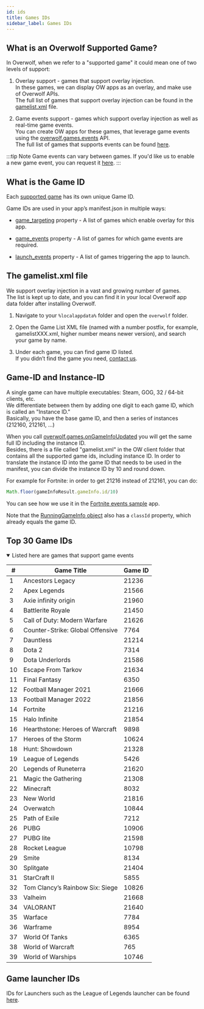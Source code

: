 ```yaml
---
id: ids
title: Games IDs
sidebar_label: Games IDs
---
```


## What is an Overwolf Supported Game?

In Overwolf, when we refer to a "supported game" it could mean one of two levels of support:

1. Overlay support - games that support overlay injection.  
   In these games, we can display OW apps as an overlay, and make use of Overwolf APIs.  
   The full list of games that support overlay injection can be found in the [gamelist.xml](#the-gamelistxml-file) file.

2. Game events support - games which support overlay injection as well as real-time game events.  
   You can create OW apps for these games, that leverage game events using the [overwolf.games.events](/api) API.   
   The full list of games that supports events can be found [here](/status/).

 :::tip Note
 Game events can vary between games. If you'd like us to enable a new game event, you can request it [here](https://discuss.overwolf.com/c/game-events-features/42).
 :::

## What is the Game ID

Each [supported game](#what-is-an-overwolf-supported-game) has its own unique Game ID.

Game IDs are used in your app’s manifest.json in multiple ways:  

* [game_targeting](../manifest#game_targeting) property - A list of games which enable overlay for this app.  

* [game_events](../manifest#game_events) property - A list of games for which game events are required.

* [launch_events](../manifest#launch_events) property -  A list of games triggering the app to launch.

## The gamelist.xml file

We support overlay injection in a vast and growing number of games.  
The list is kept up to date, and you can find it in your local Overwolf app data folder after installing Overwolf.

1. Navigate to your `%localappdata%` folder and open the `overwolf` folder.

2. Open the Game List XML file (named with a number postfix, for example, gamelistXXX.xml, higher number means newer version), and search your game by name.

3. Under each game, you can find game ID listed.  
   If you didn’t find the game you need, [contact us](/support/contact-us).

## Game-ID and Instance-ID

A single game can have multiple executables: Steam, GOG, 32 / 64-bit clients, etc.  
We differentiate between them by adding one digit to each game ID, which is called an "Instance ID."  
Basically, you have the base game ID, and then a series of instances (212160, 212161, …) 

When you call [overwolf.games.onGameInfoUpdated](../games#ongameinfoupdated) you will get the same full ID including the instance ID.  
Besides, there is a file called "gamelist.xml" in the OW client folder that contains all the supported game ids, including instance ID.
In order to translate the instance ID into the game ID that needs to be used in the manifest, you can divide the instance ID by 10 and round down.

For example for Fortnite: in order to get 21216 instead of 212161, you can do:

```js
Math.floor(gameInfoResult.gameInfo.id/10)
```

You can see how we use it in the [Fortnite events sample](https://github.com/overwolf/events-sample-apps/blob/master/fortnite-sample-app/main.js#L81) app.

Note that the [RunningGameInfo object](../games#runninggameinfo-object) also has a `classId` property, which already equals the game ID.

## Top 30 Game IDs

<details open>
<summary>Listed here are games that support game events</summary>

| # | Game Title | Game ID |
| --- | --- | --- |
| 1 | Ancestors Legacy | 21236 |
| 2 | Apex Legends | 21566 |
| 3 | Axie infinity origin | 21960 |
| 4 | Battlerite Royale | 21450 |
| 5 | Call of Duty: Modern Warfare | 21626 |
| 6 | Counter-Strike: Global Offensive | 7764 |
| 7 | Dauntless | 21214 |
| 8 | Dota 2 | 7314 |
| 9 | Dota Underlords | 21586 |
| 10 | Escape From Tarkov | 21634 |
| 11 | Final Fantasy | 6350 |
| 12 | Football Manager 2021 | 21666 |
| 13 | Football Manager 2022 | 21856 |
| 14 | Fortnite | 21216 |
| 15 | Halo Infinite | 21854 |
| 16 | Hearthstone: Heroes of Warcraft | 9898 |
| 17 | Heroes of the Storm | 10624 |
| 18 | Hunt: Showdown | 21328 |
| 19 | League of Legends | 5426 |
| 20 | Legends of Runeterra | 21620 |
| 21 | Magic the Gathering | 21308 |
| 22 | Minecraft | 8032 |
| 23 | New World | 21816 |
| 24 | Overwatch | 10844 |
| 25 | Path of Exile | 7212 |
| 26 | PUBG | 10906 |
| 27 | PUBG lite | 21598 |
| 28 | Rocket League | 10798 |
| 29 | Smite | 8134 |
| 30 | Splitgate | 21404 |
| 31 | StarCraft II | 5855 |
| 32 | Tom Clancy’s Rainbow Six: Siege | 10826 |
| 33 | Valheim | 21668 |
| 34 | VALORANT | 21640 |
| 35 | Warface | 7784 |
| 36 | Warframe | 8954 |
| 37 | World Of Tanks | 6365 |
| 38 | World of Warcraft | 765 |
| 39 | World of Warships | 10746 |

</details>

## Game launcher IDs

IDs for Launchers such as the League of Legends launcher can be found [here](launchers/ids).
